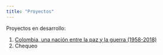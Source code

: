 ```yaml
---
title: "Proyectos"
---
```


Proyectos en desarrollo:

1. [Colombia, una nación entre la paz y la guerra (1958-2018)](https://investiga.github.io/cnpg/)
2. Chequeo
